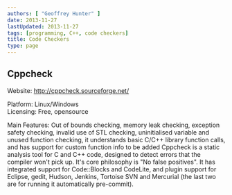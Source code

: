 ```yaml
---
authors: [ "Geoffrey Hunter" ]
date: 2013-11-27
lastUpdated: 2013-11-27
tags: [programming, C++, code checkers]
title: Code Checkers
type: page
---
```


<WarningIsNotes />

## Cppcheck

Website: [http://cppcheck.sourceforge.net/ ](http://cppcheck.sourceforge.net/)

Platform: Linux/Windows  
Licensing: Free, opensource

Main Features: Out of bounds checking, memory leak checking, exception safety checking, invalid use of STL checking, uninitialised variable and unused function checking, it understands basic C/C++ library function calls, and has support for custom function info to be added Cppcheck is a static analysis tool for C and C++ code, designed to detect errors that the compiler won't pick up. It's core philosophy is "No false positives". It has integrated support for Code::Blocks and CodeLite, and plugin support for Eclipse, gedit, Hudson, Jenkins, Tortoise SVN and Mercurial (the last two are for running it automatically pre-commit).
